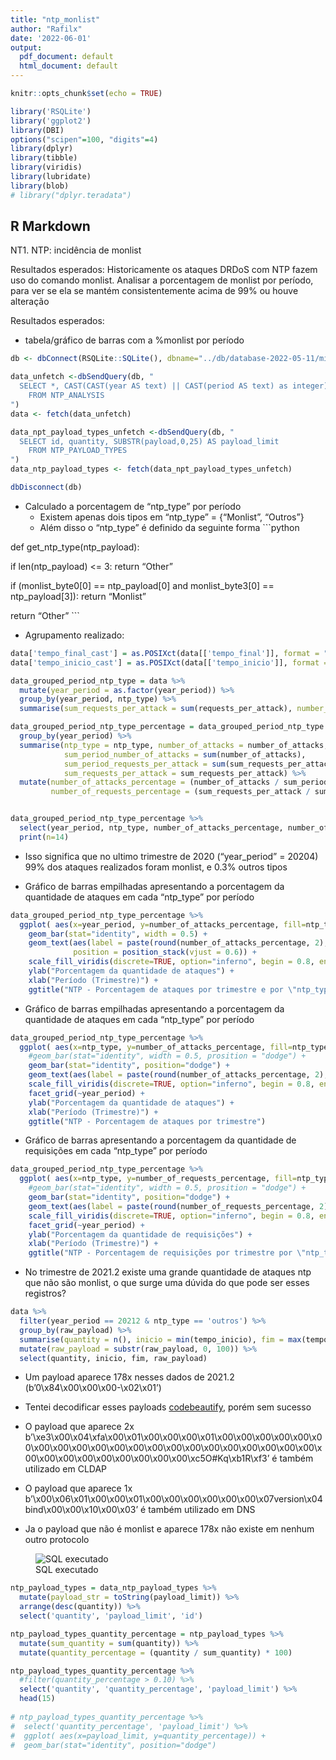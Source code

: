 ```yaml
---
title: "ntp_monlist"
author: "Rafilx"
date: '2022-06-01'
output:
  pdf_document: default
  html_document: default
---
```


```r
knitr::opts_chunk$set(echo = TRUE)
```

```r
library('RSQLite')
library('ggplot2')
library(DBI)
options("scipen"=100, "digits"=4)
library(dplyr)
library(tibble)
library(viridis)
library(lubridate)
library(blob)
# library("dplyr.teradata")
```

## R Markdown
NT1. NTP: incidência de monlist

Resultados esperados:
Historicamente os ataques DRDoS com NTP fazem uso do comando monlist. Analisar a porcentagem de monlist por período, para ver se ela se mantém consistentemente acima de 99% ou houve alteração

Resultados esperados:

- tabela/gráfico de barras com a %monlist por período 
```r
db <- dbConnect(RSQLite::SQLite(), dbname="../db/database-2022-05-11/mix_protocol.sqlite")

data_unfetch <-dbSendQuery(db, "
  SELECT *, CAST(CAST(year AS text) || CAST(period AS text) as integer) as year_period
    FROM NTP_ANALYSIS
")
data <- fetch(data_unfetch)

data_npt_payload_types_unfetch <-dbSendQuery(db, "
  SELECT id, quantity, SUBSTR(payload,0,25) AS payload_limit
    FROM NTP_PAYLOAD_TYPES
")
data_ntp_payload_types <- fetch(data_npt_payload_types_unfetch)

dbDisconnect(db)
```

- Calculado a porcentagem de "ntp_type" por período
  - Existem apenas dois tipos em "ntp_type" = {"Monlist", "Outros"}
  - Além disso o "ntp_type" é definido da seguinte forma 
  ```python

def get_ntp_type(ntp_payload):

  if len(ntp_payload) <= 3:
    return "Other"

  if (monlist_byte0[0] == ntp_payload[0] and monlist_byte3[0] == ntp_payload[3]):
    return "Monlist"
    
  return "Other"
  ```
  
- Agrupamento realizado:
```r

data['tempo_final_cast'] = as.POSIXct(data[['tempo_final']], format = "%Y-%m-%d %H:%M:%S")
data['tempo_inicio_cast'] = as.POSIXct(data[['tempo_inicio']], format = "%Y-%m-%d %H:%M:%S")

data_grouped_period_ntp_type = data %>%
  mutate(year_period = as.factor(year_period)) %>%
  group_by(year_period, ntp_type) %>%
  summarise(sum_requests_per_attack = sum(requests_per_attack), number_of_attacks = n()) 

data_grouped_period_ntp_type_percentage = data_grouped_period_ntp_type %>%
  group_by(year_period) %>%
  summarise(ntp_type = ntp_type, number_of_attacks = number_of_attacks,
            sum_period_number_of_attacks = sum(number_of_attacks), 
            sum_period_requests_per_attack = sum(sum_requests_per_attack),
            sum_requests_per_attack = sum_requests_per_attack) %>%
  mutate(number_of_attacks_percentage = (number_of_attacks / sum_period_number_of_attacks) * 100, 
         number_of_requests_percentage = (sum_requests_per_attack / sum_period_requests_per_attack) * 100)


data_grouped_period_ntp_type_percentage %>%
  select(year_period, ntp_type, number_of_attacks_percentage, number_of_attacks) %>%
  print(n=14)

```
- Isso significa que no ultimo trimestre de 2020 ("year_period" = 20204) 99% dos ataques realizados foram monlist, e 0.3% outros tipos

- Gráfico de barras empilhadas apresentando a porcentagem da quantidade de ataques em cada "ntp_type" por período
```r
data_grouped_period_ntp_type_percentage %>% 
  ggplot( aes(x=year_period, y=number_of_attacks_percentage, fill=ntp_type)) +
    geom_bar(stat="identity", width = 0.5) +
    geom_text(aes(label = paste(round(number_of_attacks_percentage, 2), "%")), 
              position = position_stack(vjust = 0.6)) +
    scale_fill_viridis(discrete=TRUE, option="inferno", begin = 0.8, end = 0.4, direction = -1) +
    ylab("Porcentagem da quantidade de ataques") +
    xlab("Período (Trimestre)") + 
    ggtitle("NTP - Porcentagem de ataques por trimestre e por \"ntp_type\" com barras empilhadas")
```

- Gráfico de barras empilhadas apresentando a porcentagem da quantidade de ataques em cada "ntp_type" por período
```r
data_grouped_period_ntp_type_percentage %>% 
  ggplot( aes(x=ntp_type, y=number_of_attacks_percentage, fill=ntp_type)) +
    #geom_bar(stat="identity", width = 0.5, prosition = "dodge") +
    geom_bar(stat="identity", position="dodge") + 
    geom_text(aes(label = paste(round(number_of_attacks_percentage, 2), "%"),  vjust = -0.25)) +
    scale_fill_viridis(discrete=TRUE, option="inferno", begin = 0.8, end = 0.4, direction = -1) +
    facet_grid(~year_period) +
    ylab("Porcentagem da quantidade de ataques") +
    xlab("Período (Trimestre)") + 
    ggtitle("NTP - Porcentagem de ataques por trimestre")
```

- Gráfico de barras apresentando a porcentagem da quantidade de requisições em cada "ntp_type" por período
```r
data_grouped_period_ntp_type_percentage %>% 
  ggplot( aes(x=ntp_type, y=number_of_requests_percentage, fill=ntp_type)) +
    #geom_bar(stat="identity", width = 0.5, prosition = "dodge") +
    geom_bar(stat="identity", position="dodge") + 
    geom_text(aes(label = paste(round(number_of_requests_percentage, 2), "%"),  vjust = -0.25)) +
    scale_fill_viridis(discrete=TRUE, option="inferno", begin = 0.8, end = 0.4, direction = -1) +
    facet_grid(~year_period) +
    ylab("Porcentagem da quantidade de requisições") +
    xlab("Período (Trimestre)") + 
    ggtitle("NTP - Porcentagem de requisições por trimestre por \"ntp_type\"")
```


- No trimestre de 2021.2 existe uma grande quantidade de ataques ntp que não são monlist, o que surge uma dúvida do que pode ser esses registros?
```r
data %>%
  filter(year_period == 20212 & ntp_type == 'outros') %>%
  group_by(raw_payload) %>%
  summarise(quantity = n(), inicio = min(tempo_inicio), fim = max(tempo_final)) %>%
  mutate(raw_payload = substr(raw_payload, 0, 100)) %>%
  select(quantity, inicio, fim, raw_payload)

```
- Um payload aparece 178x nesses dados de 2021.2 (b'0\\x84\\x00\\x00\\x00-\\x02\\x01')
- Tentei decodificar esses payloads [codebeautify](https://codebeautify.org/utf8-decode?), porém sem sucesso

- O payload que aparece 2x b'\\xe3\\x00\\x04\\xfa\\x00\\x01\\x00\\x00\\x00\\x01\\x00\\x00\\x00\\x00\\x00\\x00\\x00\\x00\\x00\\x00\\x00\\x00\\x00\\x00\\x00\\x00\\x00\\x00\\x00\\x00\\x00\\x00\\x00\\x00\\x00\\x00\\x00\\x00\\x00\\x00\\xc5O#Kq\\xb1R\\xf3'	é também utilizado em CLDAP
- O payload que aparece 1x b'\\x00\\x06\\x01\\x00\\x00\\x01\\x00\\x00\\x00\\x00\\x00\\x00\\x07version\\x04bind\\x00\\x00\\x10\\x00\\x03' é também utilizado em DNS 
- Ja o payload que não é monlist e aparece 178x não existe em nenhum outro protocolo

![SQL executado](../sql/payload_ntp_not_monlist.png)

```r
ntp_payload_types = data_ntp_payload_types %>%
  mutate(payload_str = toString(payload_limit)) %>%
  arrange(desc(quantity)) %>%
  select('quantity', 'payload_limit', 'id') 

ntp_payload_types_quantity_percentage = ntp_payload_types %>%
  mutate(sum_quantity = sum(quantity)) %>%
  mutate(quantity_percentage = (quantity / sum_quantity) * 100)

ntp_payload_types_quantity_percentage %>%
  #filter(quantity_percentage > 0.10) %>%
  select('quantity', 'quantity_percentage', 'payload_limit') %>%
  head(15)
  
# ntp_payload_types_quantity_percentage %>%
#  select('quantity_percentage', 'payload_limit') %>%
#  ggplot( aes(x=payload_limit, y=quantity_percentage)) + 
#  geom_bar(stat="identity", position="dodge")
```

